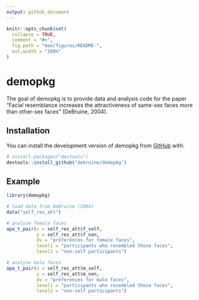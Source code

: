 ```yaml
---
output: github_document
---
```


<!-- README.md is generated from README.Rmd. Please edit that file -->

```r
knitr::opts_chunk$set(
  collapse = TRUE,
  comment = "#>",
  fig.path = "man/figures/README-",
  out.width = "100%"
)
```

# demopkg

<!-- badges: start -->
<!-- badges: end -->

The goal of demopkg is to provide data and analysis code for the paper "Facial resemblance increases the attractiveness of same-sex faces more than other-sex faces" (DeBruine, 2004).

## Installation

You can install the development version of demopkg from [GitHub](https://github.com/) with:

``` r
# install.packages("devtools")
devtools::install_github("debruine/demopkg")
```

## Example


```r
library(demopkg)

# load data from DeBruine (2004)
data("self_res_att")
```


```r
# analyse female faces
apa_t_pair(x = self_res_att$f_self,
           y = self_res_att$f_non,
           dv = "preferences for female faces",
           level1 = "participants who resembled those faces",
           level2 = "non-self participants")
```

```r
# analyse male faces
apa_t_pair(x = self_res_att$m_self,
           y = self_res_att$m_non,
           dv = "preferences for male faces",
           level1 = "participants who resembled those faces",
           level2 = "non-self participants")
```

